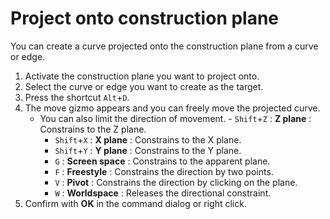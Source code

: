 
# Project onto construction plane

You can create a curve projected onto the construction plane from a curve or edge.

<KinouGaiyou shortcut="Alt+D" command="Alternative Duplicate" button="Left of the command bar" />

1. Activate the construction plane you want to project onto.
2. Select the curve or edge you want to create as the target.
3. Press the shortcut `Alt`+`D`.
4. The move gizmo appears and you can freely move the projected curve.
   - You can also limit the direction of movement.
           - `Shift`+`Z` : **Z plane** : Constrains to the Z plane.
     - `Shift`+`X` : **X plane** : Constrains to the X plane.
     - `Shift`+`Y` : **Y plane** : Constrains to the Y plane.
     - `G` : **Screen space** : Constrains to the apparent plane.
     - `F` : **Freestyle** : Constrains the direction by two points.
     - `V` : **Pivot** : Constrains the direction by clicking on the plane.
     - `W` : **Worldspace** : Releases the directional constraint.
5. Confirm with **OK** in the command dialog or right click.


